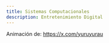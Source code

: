 ```yaml
---
title: Sistemas Computacionales
description: Entretenimiento Digital
---
```



<P5Sketch 
  sketchUrl="/computacionales-2025-20/sketches/p3nov2022.js" 
  containerId="p3nov2022"
  styleClass="p5-container-p3nov2022"
/>

Animación de: https://x.com/yuruyurau
